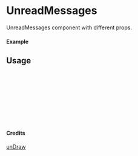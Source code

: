 
<Meta of={UnreadMessages} title="unDraw/UnreadMessages" />

# UnreadMessages

UnreadMessages component with different props.

#### Example

<Canvas of={UnreadMessages.Primary} />

## Usage

```ts
import { UnreadMessages } from "yadl-ui";

const Example = () => {
  return (
      <UnreadMessages />
  );
};

export default Example;
```

#### Credits
[unDraw](https://undraw.co/illustrations)
